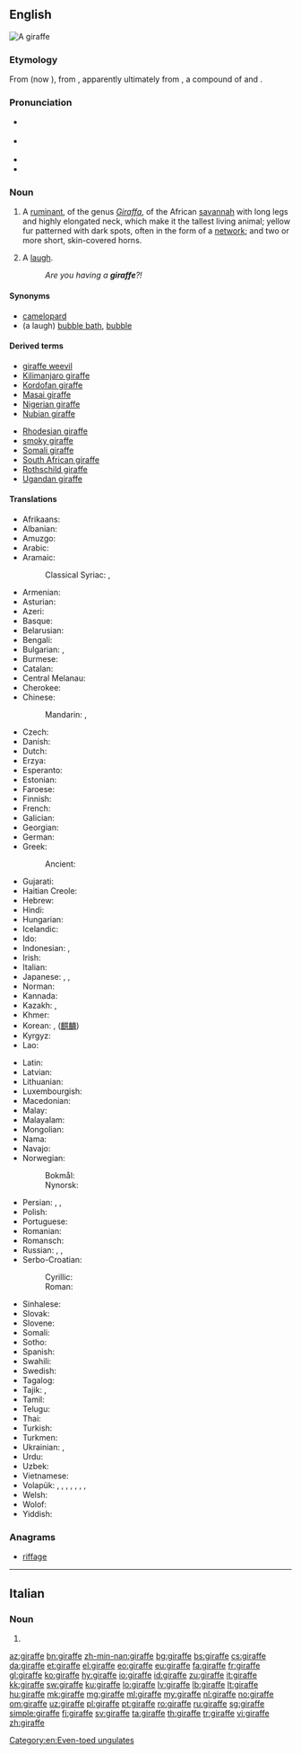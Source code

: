 {{also|Giraffe}}
==English==
[[Image:Giraffe standing.jpg|thumb|A giraffe]]
{{wikipedia}}
{{wikispecies|Giraffa}}

===Etymology===
From {{etyl|fr|en}} {{term|giraffe|lang=fr}} (now {{term|girafe|lang=fr}}), from {{etyl|ar|en}} {{term|زَرَافَة||tr=zarāfa|giraffe|lang=ar}}, apparently ultimately from {{etyl|fa|en}} {{term|زرناپا|tr=zurnāpā||giraffe|lang=fa}}, a compound of {{term|زرنا|tr=zurnā||flute, zurna|lang=fa}} and {{term|پا|tr=pā||leg|lang=fa}}. {{rfv-etymology|lang=en}}

===Pronunciation===
* {{a|UK}} {{IPA|/dʒɪˈɹɑːf/|lang=en}}
* {{a|GenAm}} {{IPA|/d͡ʒəˈɹæf/|lang=en}}
* {{audio|En-us-giraffe.ogg|Audio (US)|lang=en}}
* {{rhymes|ɑːf|lang=en}}

===Noun===
{{en-noun}}

# A [[ruminant]], of the genus ''[[Giraffa]]'', of the African [[savannah]] with long legs and highly elongated neck, which make it the tallest living animal; yellow fur patterned with dark spots, often in the form of a [[network]]; and two or more short, skin-covered horns.
# {{context|Cockney rhyming slang|lang=en}} A [[laugh]].
#: ''Are you having a '''giraffe'''?!''

====Synonyms====
* [[camelopard]]
* (a laugh) [[bubble bath]], [[bubble]]
====Derived terms====
{{rel-top}}
* [[giraffe weevil]]
* [[Kilimanjaro giraffe]]
* [[Kordofan giraffe]]
* [[Masai giraffe]]
* [[Nigerian giraffe]]
* [[Nubian giraffe]]
{{rel-mid}}
* [[Rhodesian giraffe]]
* [[smoky giraffe]]
* [[Somali giraffe]]
* [[South African giraffe]]
* [[Rothschild giraffe]]
* [[Ugandan giraffe]]
{{rel-bottom}}

====Translations====
{{trans-top|Mammal}}
* Afrikaans: {{t+|af|kameelperd}}
* Albanian: {{t|sq|gjirafë}}
* Amuzgo: {{t|amu|kió' xtyo' tkò}}
* Arabic: {{t|ar|زرافة|f|tr=zarāfah}}
* Aramaic:
*: Classical Syriac: {{t|syc|ܙܪܢܦܐ|tr=zarnāp̄āʾ|m}}, {{t|syc|ܓܡܠ ܢܡܪܐ|tr=gəmal nemrāʾ|m}}
* Armenian: {{t+|hy|ընձուղտ|tr=ënjuġt}}
* Asturian: {{t|ast|xirafa|f}}
* Azeri: {{t+|az|zürafə}}
* Basque: {{t+|eu|jirafa}}
* Belarusian: {{t|be|жырафа|f|tr=žyráfa}}
* Bengali: {{t|bn|জরৈফ|tr=jiraph|sc=Beng}}
* Bulgarian: {{t+|bg|жираф|m|tr=žiráf}}, {{t+|bg|жирафа|f|tr=žiráfa}}
* Burmese: {{t+|my|သစ်ကုလားအုတ်|tr=thi´ ka̱la̱oú|sc=Mymr}}
* Catalan: {{t|ca|girafa|f}}
* Central Melanau: {{t|mel|jirapah}}
* Cherokee: {{t|chr|ᏗᎦᎵᏍᏚᎩᏍᎩ|tr=digalisdugisgi|sc=Cher}}
* Chinese:
*: Mandarin: {{t+|cmn|長頸鹿|sc=Hani}}, {{t+|cmn|长颈鹿|tr=chángjǐnglù|sc=Hani}}
* Czech: {{t+|cs|žirafa|f}}
* Danish: {{t+|da|giraf|c}}
* Dutch: {{t+|nl|giraf|f}}
* Erzya: {{t|myv|дуебабри}}
* Esperanto: {{t|eo|ĝirafo}}
* Estonian: {{t+|et|kaelkirjak}}
* Faroese: {{t|fo|giraffur|m}}
* Finnish: {{t+|fi|kirahvi}}
* French: {{t+|fr|girafe|f}}
* Galician: {{t+|gl|xirafa|f}}
* Georgian: {{t|ka|ჟირაფი|tr=žirap’i|sc=Geor}}
* German: {{t+|de|Giraffe|f}}
* Greek: {{t+|el|καμηλοπάρδαλη|f|tr=kamilopárdali}}
*: Ancient: {{t|grc|καμηλοπάρδαλις|f|tr=kamēlopardalis|sc=polytonic}}
* Gujarati: {{t|gu|જિરાફ|tr=jirāph|sc=Gujr}}
* Haitian Creole: {{t|ht|jiraf}}
* Hebrew: {{t|he|גִ׳ירָף}}
* Hindi: {{t|hi|जिराफ़|m|tr=jirāf|sc=Deva}}
* Hungarian: {{t+|hu|zsiráf}}
* Icelandic: {{t+|is|gíraffi|f}}
* Ido: {{t+|io|jirafo}}
* Indonesian: {{t+|id|jerapah}}, {{t+|id|zarafah}}
* Irish: {{t|ga|sioráf}}
* Italian: {{t+|it|giraffa|f}}
* Japanese: {{t+|ja|麒麟|tr=きりん, kirin}}, {{t+|ja|キリン|tr=kirin}}, {{t|ja|ジラフ|tr=jirafu}}
* Norman: {{t|nrf|girafe|f}}
* Kannada: {{t|kn|ಜಿರಾಫೆ|tr=jirāphe|sc=Knda}}
* Kazakh: {{t|kk|жираф|tr=jïraf|sc=Cyrl}}, {{t|kk|керік|tr=kerik|sc=Cyrl}}
* Khmer: {{t|km|សត្វហ្សីរ៉ាហ្វ|tr=sat jəyraaf|sc=Khmr}}
* Korean: {{t|ko|지라프|sc=Hang}}, {{t+|ko|기린|sc=Hang}} ([[麒麟]])
* Kyrgyz: {{t|ky|жираф|tr=ciraf|sc=Cyrl}}
* Lao: {{t+|lo|ກວາງຄໍຍາວ|tr=kwāng khǭ nyāo|sc=Laoo}}
{{trans-mid}}
* Latin: {{t+|la|camelopardalis|f}}
* Latvian: {{t|lv|žirafe}}
* Lithuanian: {{t+|lt|žirafa|f}}
* Luxembourgish: {{t+|lb|Giraff|f}}
* Macedonian: {{t|mk|жирафа|f|tr=žiráfa}}
* Malay: {{t|ms|zirafah}}
* Malayalam: {{t+|ml|ജിറാഫ്|tr=jiṟāph|sc=Mlym}}
* Mongolian: {{t+|mn|анааш|tr=anaaš|sc=Cyrl}}
* Nama: {{t|naq|ǃnaib}}
* Navajo: {{t|nv|tsin yilátah ayání}}
* Norwegian:
*: Bokmål: {{t+|nb|sjiraff|m}}
*: Nynorsk: {{t|nn|sjiraff|m}}
* Persian: {{t+|fa|زرّافه|tr=zarrâfe}}, {{t+|fa|شترگاوپلنگ|tr=šotorgâvpalang}}, {{t|fa|زرناپا|tr=zornâpâ|sc=fa-Arab}}
* Polish: {{t+|pl|żyrafa|f}}
* Portuguese: {{t+|pt|girafa|f}}
* Romanian: {{t+|ro|girafă|f}}
* Romansch: {{t|rm|giraffa|f}}
* Russian: {{t+|ru|жираф|m|tr=žiráf}}, {{t+|ru|жирафа|f|tr=žiráfa}} {{qualifier|obsolete}}, {{t|ru|гираф|m|tr=giráf|sc=Cyrl}} {{qualifier|obsolete}}
* Serbo-Croatian:
*: Cyrillic: {{t|sh|жирафа|sc=Cyrl}}
*: Roman: {{t+|sh|žirafa|f}}
* Sinhalese: {{t|si|ජිරාෆ්|sc=Sinh}}
* Slovak: {{t|sk|žirafa|f}}
* Slovene: {{t+|sl|žirafa|f}}
* Somali: {{t|so|geri}}
* Sotho: {{t|st|thuhlo}}
* Spanish: {{t+|es|jirafa|f}}
* Swahili: {{t+|sw|twiga}}
* Swedish: {{t+|sv|giraff|c}}
* Tagalog: {{t|tl|dyirap}}
* Tajik: {{t|tg|заррофа|tr=zarrofa|sc=Cyrl}}, {{t|tg|шутурпаланг|tr=šuturpalang|sc=Cyrl}}
* Tamil: {{t+|ta|ஒட்டகச்சிவிங்கி|tr=oṭṭakacciviṅki|sc=Taml}}
* Telugu: {{t+|te|జిరాఫీ|tr=jirāphī|sc=Telu}}
* Thai: {{t+|th|ยีราฟ|tr=yee râaf|sc=Thai}}
* Turkish: {{t+|tr|zürafa}}
* Turkmen: {{t|tk|žiraf}}
* Ukrainian: {{t|uk|жирафа|f|tr=žyráfa}}, {{t|uk|жираф|m|tr=žyráf}}
* Urdu: {{t|ur|جراف|m|tr=jirāf|sc=ur-Arab}}
* Uzbek: {{t+|uz|jirafa}}
* Vietnamese: {{t+|vi|hươu cao cổ}}
* Volapük: {{qualifier|♂♀}} {{t+|vo|giraf}}, {{qualifier|♂}} {{t|vo|higiraf}}, {{qualifier|♀}} {{t|vo|jigiraf}}, {{qualifier|♂♀ offspring, young}} {{t|vo|girafül}}, {{qualifier|♂ offspring}} {{t|vo|higirafül}}, {{qualifier|♀ offspring}} {{t|vo|jigirafül}}, {{qualifier|diminutive ♂♀}} {{t|vo|girafil}}, {{qualifier|augmentative ♂♀}} {{t|vo|legiraf}}
* Welsh: {{t|cy|jiráff|m}}
* Wolof: {{t|wo|njamala|alt=njamala mi}}
* Yiddish: {{t|yi|דזשיראַף|sc=Hebr|tr=dzhiraf|m}}
{{trans-bottom}}

===Anagrams===
* [[riffage#English|riffage]]

[[Category:en:Even-toed ungulates]]

----

==Italian==

===Noun===
{{head|it|plural|g=f}}

# {{plural of|giraffa|lang=it}}

[[az:giraffe]]
[[bn:giraffe]]
[[zh-min-nan:giraffe]]
[[bg:giraffe]]
[[bs:giraffe]]
[[cs:giraffe]]
[[da:giraffe]]
[[et:giraffe]]
[[el:giraffe]]
[[eo:giraffe]]
[[eu:giraffe]]
[[fa:giraffe]]
[[fr:giraffe]]
[[gl:giraffe]]
[[ko:giraffe]]
[[hy:giraffe]]
[[io:giraffe]]
[[id:giraffe]]
[[zu:giraffe]]
[[it:giraffe]]
[[kk:giraffe]]
[[sw:giraffe]]
[[ku:giraffe]]
[[lo:giraffe]]
[[lv:giraffe]]
[[lb:giraffe]]
[[lt:giraffe]]
[[hu:giraffe]]
[[mk:giraffe]]
[[mg:giraffe]]
[[ml:giraffe]]
[[my:giraffe]]
[[nl:giraffe]]
[[no:giraffe]]
[[om:giraffe]]
[[uz:giraffe]]
[[pl:giraffe]]
[[pt:giraffe]]
[[ro:giraffe]]
[[ru:giraffe]]
[[sg:giraffe]]
[[simple:giraffe]]
[[fi:giraffe]]
[[sv:giraffe]]
[[ta:giraffe]]
[[th:giraffe]]
[[tr:giraffe]]
[[vi:giraffe]]
[[zh:giraffe]]